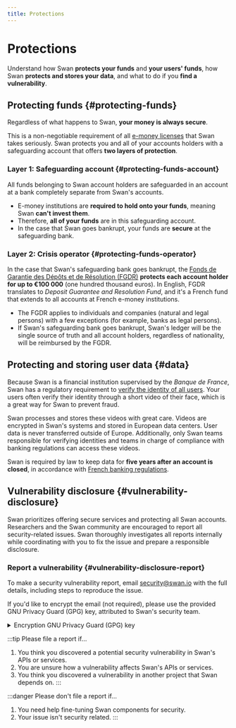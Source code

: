 ```yaml
---
title: Protections
---
```


# Protections

Understand how Swan **protects your funds** and **your users' funds**, how Swan **protects and stores your data**, and what to do if you **find a vulnerability**.

## Protecting funds {#protecting-funds}

Regardless of what happens to Swan, **your money is always secure**.

This is a non-negotiable requirement of all [e-money licenses](../index.mdx#license) that Swan takes seriously.
Swan protects you and all of your accounts holders with a safeguarding account that offers **two layers of protection**.

### Layer 1: Safeguarding account {#protecting-funds-account}

All funds belonging to Swan account holders are safeguarded in an account at a bank completely separate from Swan's accounts.

- E-money institutions are **required to hold onto your funds**, meaning Swan **can't invest them**.
- Therefore, **all of your funds** are in this safeguarding account.
- In the case that Swan goes bankrupt, your funds are **secure** at the safeguarding bank.

### Layer 2: Crisis operator {#protecting-funds-operator}

In the case that Swan's safeguarding bank goes bankrupt, the [Fonds de Garantie des Dépôts et de Résolution (FGDR)](https://www.garantiedesdepots.fr/en) **protects each account holder for up to €100 000** (one hundred thousand euros).
In English, FGDR translates to *Deposit Guarantee and Resolution Fund*, and it's a French fund that extends to all accounts at French e-money institutions.

- The FGDR applies to individuals and companies (natural and legal persons) with a few exceptions (for example, banks as legal persons).
- If Swan's safeguarding bank goes bankrupt, Swan's ledger will be the single source of truth and all account holders, regardless of nationality, will be reimbursed by the FGDR.

## Protecting and storing user data {#data}

Because Swan is a financial institution supervised by the *Banque de France*, Swan has a regulatory requirement to [verify the identity of all users](https://docs.swan.io/concept/user#identity-verification).
Your users often verify their identity through a short video of their face, which is a great way for Swan to prevent fraud.

Swan processes and stores these videos with great care.
Videos are encrypted in Swan's systems and stored in European data centers.
User data is never transferred outside of Europe.
Additionally, only Swan teams responsible for verifying identities and teams in charge of compliance with banking regulations can access these videos.

Swan is required by law to keep data for **five years after an account is closed**, in accordance with [French banking regulations](https://www.legifrance.gouv.fr/codes/article_lc/LEGIARTI000041577784).

## Vulnerability disclosure {#vulnerability-disclosure}

Swan prioritizes offering secure services and protecting all Swan accounts.
Researchers and the Swan community are encouraged to report all security-related issues.
Swan thoroughly investigates all reports internally while coordinating with you to fix the issue and prepare a responsible disclosure.

### Report a vulnerability {#vulnerability-disclosure-report}

To make a security vulnerability report, email security@swan.io with the full details, including steps to reproduce the issue.

If you'd like to encrypt the email (not required), please use the provided GNU Privacy Guard (GPG) key, attributed to Swan's security team.

<details>
  <summary>Encryption GNU Privacy Guard (GPG) key</summary>

-----BEGIN PGP PUBLIC KEY BLOCK-----

mQINBGMRwxMBEADX+27SleleHaxYfU0ey+qH3KS3rS/L52xOKGyMDXtGw38mNWyn
6P7JvIcx86ti4HkplYRAw36FZSAK9NGSM2tnjfVzv7oJKhWg5EI/9gPQpKPktDQS
xaD7ImGBuF42u0b7eJK5AvAizQ8RwMaKezo84gDMZdRkV4vPiWTxUH23uwD0ey57
13JjrzLqrr3t1ZkXE52nt+h89LR6q/78IJwtCHb/ZhHCw/giI37Ix25+MlVDrIB8
0mltoyUm/bFtR01hX97116KR4T4WhGJMackDG3AULm4YjPxBUQiuMWn+4DR+CBde
xKrq+v2Q85/dq3HRaZ+Z3a2d7Yenne9AyTp19gCEy6+4ld1j170Cj7V7auB/bJcw
8Mzkd6JS02XWcC0Aq961AM7EQ6DZom+Q8lyqdRIjTI/QjWZSULQNusd7vJvFdEz3
Bd6YIFeC7chodN9TIaCOfJJJJIoN2ntB69uX2cyYtIr/keNkIL/vOgbwTfm0CviP
h76GFgN1YiwJ4JGe4DmATmjBDtRf6SUalXL3fQeP6eBCnEPh3paCx3RyWkThme4L
rbYR8EqFV9ipVnUTdN4i1IgVn5rydVpqqJd9zmN5Jk+xvgbthy1gxPFNFt26ZAXE
FrbI/Xx0g6fNhN+51Z93OP2ckPT6+MkoZjB7WMiA5NsgeiAop3GTMYZdiwARAQAB
tCVTd2FuIFNlY3VyaXR5IFRlYW0gPHNlY3VyaXR5QHN3YW4uaW8+iQJOBBMBCAA4
FiEEhpdeLqFNMSQgGJ+O1VBNzkad0mwFAmMRwxMCGwMFCwkIBwIGFQoJCAsCBBYC
AwECHgECF4AACgkQ1VBNzkad0mxl4Q//TWMc2wPuYnr/m896IQqhUUzp+9jBb1/v
0a19J/aCRPw72i10az5PDXFpagPUE2gQoeTxT3A/0Sg9zYc2TBT0iP+zrj9GD1/W
K0zM1efolRIHlUyOjyFjLAn6RNXKg8lyhWCv88hNSoKQ88bW3+GG3bnO1R+mPgCe
m1AIQQE0pBP/I0K3XpLDQvdY22vkWpcXNbULjcirHG6JRWfJmlYhGRLQnAFdzzG4
afzD5k97fxdChJz78hpoUbmD9EZMbcoOgCQJyodzYQevwNDQ89SBLh2wQT9Bzm3y
EE/vsqMG0aYKh0r6L9XfqPxTahcpEKT42mvkCLlmWy+HlEvicME9BStGST7C/a7I
wpUx4nuqdPB4GIgxgOkaBbkotgxCammDe3qjQjtIRs/h7AhG/rXhNni1kzeQSZ5u
SPvnkaUJvnT8tEQw+dU31z2MWq7M8LRgMsi4nKhDPpKBLH/ITGpTbyDCa1cPKTKD
ey468x+8uJl+s1w/9Xg4pyT1fcBPzcc131gWykO6cqT9szITu518zBY2Hw54ywzf
fHWJjI6sZ+ggYnj4ELVcLswIpPU2yWI6pXU+Ume8tHJvAAqyrqPqcyORNPZrwBjw
AOMHB1RpFwqmyY8XbMUzFB/m1WnH29mbDS7UhWvqGpUeKfuowBZs8tDAR5YjJh32
3+2luh0mmOO5Ag0EYxHDEwEQAO5Z0iGFmLsSC/dWWXSYjOOuQM+S12iF7ot9grEY
Pjlr4GqI2jhh7u/QuSCyvp54yF3DkAGT8on/IYv7PksnPOw32apWqinADGJWYCAD
NgPMxo019+qGWbf4qUUooWLots0VJjCNhF2OPGmSGv5c/O1gespAC1E1CX5wgPEn
hSkU1kUACauXyJYrs4tL5VKOcx1Km4J3kyCJYyE9RfTC5s0KovI/qKGgcCqFO4Bv
iqT4aTbkhPdbztMPRgUobd3UoHyMA+lvAHnyOix47U+LQ43BMuHRuF0g3z8gpx4j
6RdJoqueLg/tMuRJ250kUU8bWpXEmOUjH1dZkT6m03Ez6oIFvxCTiPEe9VveXZkH
przs4L+AdnAaAsOD4joz0kqD7Wu16yw0TPubJpYV+TWzo854gLqFIdR6hoAnY78U
d6thq4kPHkZqG0qIqcfpvBKBxli4Ecza7utwYCSDkW7C5c9hGV8TtE6Sj4sh/oZP
YXIjb9iNcLhD1Npnli6fUs1Uf5P0aedU1TLSunI1tzGr4gD6HqJX4BXc1TKQKPrL
sRtscfdAHPy+QFLhK59ALalvvDwAHqu/EhlOi8xypBAhOAe3seAL7QYE8wNaVh0F
qBmI363JEum0Cv7ObGUlPta/bEIRjnI0TbwsX+Bpt3QB51/1j1f8MYKKToOr6m4D
DrK1ABEBAAGJAjYEGAEIACAWIQSGl14uoU0xJCAYn47VUE3ORp3SbAUCYxHDEwIb
DAAKCRDVUE3ORp3SbK6CD/9+SWRPjIiAgSELmUBOCrJf4dl6wuJhuJumFrlO2CMb
u7bfNg/P3eO533cF5SACH00t7qtgYWh/ykix3r+8nbbXGBX5PAo2FG2yVb8xiodQ
wL8A6Wxa4XAQ0pFlQ3gWxMEvDmDJoCd3JvLAtdOxh0ytgLYENDz284sxdJp6t5F9
PwIc/eGPxIdfUdG82G9VM2TlYu59Glm1IhJy47CTzcqSiSn/kTmco628p9qI2aBh
7uyePaVXcJa9mz6KQos8HUlK4CRD/O7zNsAztl6MjTgJaTUfPj0qMZ2zMFelpj+F
PoNEAuI28x5l89R+7+i+8Q4Pre6XLptVpbaNSrda5pc17hBTpNl7jpn0gcZbkto3
OIk32GFbSJnP/EFqoicEDHnzhRoDPoay5okwW5bWDA5xNseHTrwdyEm5hmF5GfsD
xTeKTuphDxquHTPNaG2Z1Hx69J6bWtVlg7FTxhA9EN0lgnJSqQqy1T2EsbgjpsUx
4AocHZFOWGl4lsGROn7XZfvq8L04Kt6pBL41KW83GwscJQBDvDxNquZSw0bfBN0k
g1+djZnolh3dHGzMHkAn1l664UDije1+zrRLr0ucA+MavlEKBsB5ZskgnaWVeYaY
QJL+JSPQ3KKh6YdpZO9ppOnx9eDgl4/Cok/9OYyG+n+444KZZ3Pw+zKlcPd9SrW7
Ag==
=LEk2

-----END PGP PUBLIC KEY BLOCK-----
</details>

:::tip Please file a report if...
1. You think you discovered a potential security vulnerability in Swan's APIs or services.
1. You are unsure how a vulnerability affects Swan's APIs or services.
1. You think you discovered a vulnerability in another project that Swan depends on.
:::

:::danger Please don't file a report if...
1. You need help fine-tuning Swan components for security.
1. Your issue isn't security related.
:::